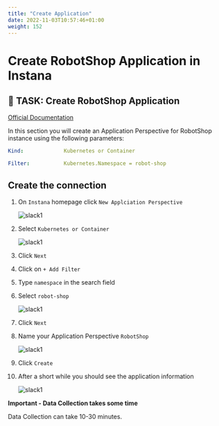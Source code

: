 ```yaml
---
title: "Create Application"
date: 2022-11-03T10:57:46+01:00
weight: 152
---
```



# Create RobotShop Application in Instana



## 🚀 TASK: Create RobotShop Application

[Official Documentation](https://www.ibm.com/docs/en/instana-observability/current?topic=capabilities-application-perspectives)

In this section you will create an Application Perspective for RobotShop instance using the following parameters:

```yaml
Kind:             Kubernetes or Container

Filter:           Kubernetes.Namespace = robot-shop

```








<Accordion>
<AccordionItem title="Need Help?">



## Create the connection

1. On `Instana` homepage click `New Applciation Perspective`

    ![slack1](/images/instana/instana_app_01.png)

1. Select `Kubernetes or Container`

    ![slack1](/images/instana/instana_app_02.png)

1. Click `Next`

1. Click on `+ Add Filter`

1. Type `namespace` in the search field

1. Select `robot-shop` 

    ![slack1](/images/instana/instana_app_03.png)

1. Click `Next`

1. Name your Application Perspective `RobotShop`

    ![slack1](/images/instana/instana_app_04.png)

1. Click `Create`

1. After a short while you should see the application information

    ![slack1](/images/instana/instana_app_05.png)



</AccordionItem>
</Accordion>



<InlineNotification kind="error"> 

**Important - Data Collection takes some time**

Data Collection can take 10-30 minutes.

</InlineNotification>


